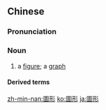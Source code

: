 {{also|图形}}
==Chinese==
{{zh-forms|s=图形}}

===Pronunciation===
{{zh-pron
|m=túxíng
|c=tou4 jing4
|h=pfs=thù-hìn
|mn=tô͘-hêng
|cat=n
}}

===Noun===
{{zh-noun}}

# {{lb|zh|Advanced Mandarin}} a [[figure]]; a [[graph]]

====Derived terms====
{{zh-der|圖形加速卡}}

[[zh-min-nan:圖形]]
[[ko:圖形]]
[[ja:圖形]]